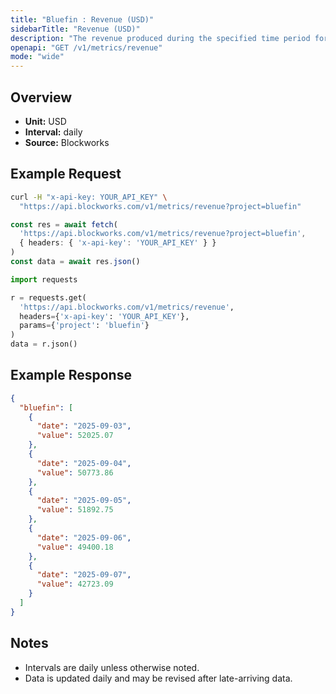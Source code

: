 ```yaml
---
title: "Bluefin : Revenue (USD)"
sidebarTitle: "Revenue (USD)"
description: "The revenue produced during the specified time period for given project."
openapi: "GET /v1/metrics/revenue"
mode: "wide"
---
```


## Overview

- **Unit:** USD
- **Interval:** daily
- **Source:** Blockworks

## Example Request

<CodeGroup>

```bash cURL
curl -H "x-api-key: YOUR_API_KEY" \
  "https://api.blockworks.com/v1/metrics/revenue?project=bluefin"
```

```typescript TypeScript
const res = await fetch(
  'https://api.blockworks.com/v1/metrics/revenue?project=bluefin',
  { headers: { 'x-api-key': 'YOUR_API_KEY' } }
)
const data = await res.json()
```

```python Python
import requests

r = requests.get(
  'https://api.blockworks.com/v1/metrics/revenue',
  headers={'x-api-key': 'YOUR_API_KEY'},
  params={'project': 'bluefin'}
)
data = r.json()
```

</CodeGroup>

## Example Response

```json
{
  "bluefin": [
    {
      "date": "2025-09-03",
      "value": 52025.07
    },
    {
      "date": "2025-09-04",
      "value": 50773.86
    },
    {
      "date": "2025-09-05",
      "value": 51892.75
    },
    {
      "date": "2025-09-06",
      "value": 49400.18
    },
    {
      "date": "2025-09-07",
      "value": 42723.09
    }
  ]
}
```

## Notes
- Intervals are daily unless otherwise noted.
- Data is updated daily and may be revised after late-arriving data.
